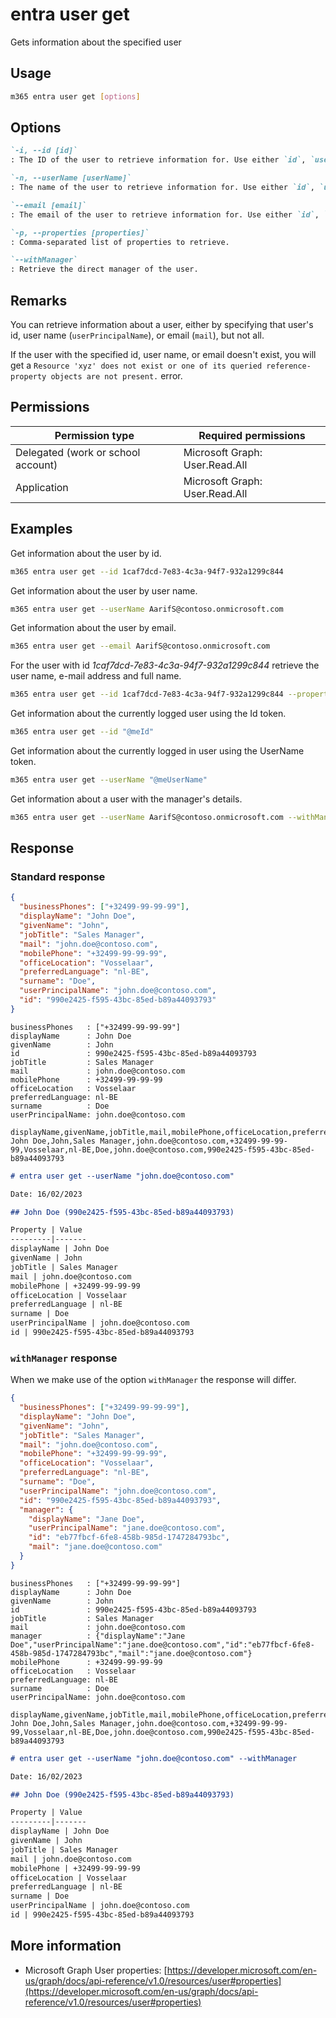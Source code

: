 
# entra user get

Gets information about the specified user

## Usage

```sh
m365 entra user get [options]
```

## Options

```md definition-list
`-i, --id [id]`
: The ID of the user to retrieve information for. Use either `id`, `userName` or `email`, but not all.

`-n, --userName [userName]`
: The name of the user to retrieve information for. Use either `id`, `userName` or `email`, but not all.

`--email [email]`
: The email of the user to retrieve information for. Use either `id`, `userName` or `email`, but not all.

`-p, --properties [properties]`
: Comma-separated list of properties to retrieve.

`--withManager`
: Retrieve the direct manager of the user.
```

<Global />

## Remarks

You can retrieve information about a user, either by specifying that user's id, user name (`userPrincipalName`), or email (`mail`), but not all.

If the user with the specified id, user name, or email doesn't exist, you will get a `Resource 'xyz' does not exist or one of its queried reference-property objects are not present.` error.

## Permissions

| Permission type | Required permissions |
|-----------------|----------------------|
| Delegated (work or school account) | Microsoft Graph: User.Read.All |
| Application | Microsoft Graph: User.Read.All |

## Examples

Get information about the user by id.

```sh
m365 entra user get --id 1caf7dcd-7e83-4c3a-94f7-932a1299c844
```

Get information about the user by user name.

```sh
m365 entra user get --userName AarifS@contoso.onmicrosoft.com
```

Get information about the user by email.

```sh
m365 entra user get --email AarifS@contoso.onmicrosoft.com
```

For the user with id _1caf7dcd-7e83-4c3a-94f7-932a1299c844_ retrieve the user name, e-mail address and full name.

```sh
m365 entra user get --id 1caf7dcd-7e83-4c3a-94f7-932a1299c844 --properties "userPrincipalName,mail,displayName"
```

Get information about the currently logged user using the Id token.

```sh
m365 entra user get --id "@meId"
```

Get information about the currently logged in user using the UserName token.

```sh
m365 entra user get --userName "@meUserName"
```

Get information about a user with the manager's details.

```sh
m365 entra user get --userName AarifS@contoso.onmicrosoft.com --withManager
```

## Response

### Standard response

<Tabs>
  <TabItem value="JSON">

  ```json
  {
    "businessPhones": ["+32499-99-99-99"],
    "displayName": "John Doe",
    "givenName": "John",
    "jobTitle": "Sales Manager",
    "mail": "john.doe@contoso.com",
    "mobilePhone": "+32499-99-99-99",
    "officeLocation": "Vosselaar",
    "preferredLanguage": "nl-BE",
    "surname": "Doe",
    "userPrincipalName": "john.doe@contoso.com",
    "id": "990e2425-f595-43bc-85ed-b89a44093793"
  }
  ```

  </TabItem>
  <TabItem value="Text">

  ```text
  businessPhones   : ["+32499-99-99-99"]
  displayName      : John Doe
  givenName        : John
  id               : 990e2425-f595-43bc-85ed-b89a44093793
  jobTitle         : Sales Manager
  mail             : john.doe@contoso.com
  mobilePhone      : +32499-99-99-99
  officeLocation   : Vosselaar
  preferredLanguage: nl-BE
  surname          : Doe
  userPrincipalName: john.doe@contoso.com
  ```

  </TabItem>
  <TabItem value="CSV">

  ```csv
  displayName,givenName,jobTitle,mail,mobilePhone,officeLocation,preferredLanguage,surname,userPrincipalName,id
  John Doe,John,Sales Manager,john.doe@contoso.com,+32499-99-99-99,Vosselaar,nl-BE,Doe,john.doe@contoso.com,990e2425-f595-43bc-85ed-b89a44093793
  ```

  </TabItem>
  <TabItem value="Markdown">

  ```md
  # entra user get --userName "john.doe@contoso.com"

  Date: 16/02/2023

  ## John Doe (990e2425-f595-43bc-85ed-b89a44093793)

  Property | Value
  ---------|-------
  displayName | John Doe
  givenName | John
  jobTitle | Sales Manager
  mail | john.doe@contoso.com
  mobilePhone | +32499-99-99-99
  officeLocation | Vosselaar
  preferredLanguage | nl-BE
  surname | Doe
  userPrincipalName | john.doe@contoso.com
  id | 990e2425-f595-43bc-85ed-b89a44093793
  ```

  </TabItem>
</Tabs>

### `withManager` response

When we make use of the option `withManager` the response will differ. 

<Tabs>
  <TabItem value="JSON">

  ```json
  {
    "businessPhones": ["+32499-99-99-99"],
    "displayName": "John Doe",
    "givenName": "John",
    "jobTitle": "Sales Manager",
    "mail": "john.doe@contoso.com",
    "mobilePhone": "+32499-99-99-99",
    "officeLocation": "Vosselaar",
    "preferredLanguage": "nl-BE",
    "surname": "Doe",
    "userPrincipalName": "john.doe@contoso.com",
    "id": "990e2425-f595-43bc-85ed-b89a44093793",
    "manager": {
      "displayName": "Jane Doe",
      "userPrincipalName": "jane.doe@contoso.com",
      "id": "eb77fbcf-6fe8-458b-985d-1747284793bc",
      "mail": "jane.doe@contoso.com"
    }
  }
  ```

  </TabItem>
  <TabItem value="Text">

  ```text
  businessPhones   : ["+32499-99-99-99"]
  displayName      : John Doe
  givenName        : John
  id               : 990e2425-f595-43bc-85ed-b89a44093793
  jobTitle         : Sales Manager
  mail             : john.doe@contoso.com
  manager          : {"displayName":"Jane Doe","userPrincipalName":"jane.doe@contoso.com","id":"eb77fbcf-6fe8-458b-985d-1747284793bc","mail":"jane.doe@contoso.com"}
  mobilePhone      : +32499-99-99-99
  officeLocation   : Vosselaar
  preferredLanguage: nl-BE
  surname          : Doe
  userPrincipalName: john.doe@contoso.com
  ```

  </TabItem>
  <TabItem value="CSV">

  ```csv
  displayName,givenName,jobTitle,mail,mobilePhone,officeLocation,preferredLanguage,surname,userPrincipalName,id
  John Doe,John,Sales Manager,john.doe@contoso.com,+32499-99-99-99,Vosselaar,nl-BE,Doe,john.doe@contoso.com,990e2425-f595-43bc-85ed-b89a44093793
  ```

  </TabItem>
  <TabItem value="Markdown">

  ```md
  # entra user get --userName "john.doe@contoso.com" --withManager

  Date: 16/02/2023

  ## John Doe (990e2425-f595-43bc-85ed-b89a44093793)

  Property | Value
  ---------|-------
  displayName | John Doe
  givenName | John
  jobTitle | Sales Manager
  mail | john.doe@contoso.com
  mobilePhone | +32499-99-99-99
  officeLocation | Vosselaar
  preferredLanguage | nl-BE
  surname | Doe
  userPrincipalName | john.doe@contoso.com
  id | 990e2425-f595-43bc-85ed-b89a44093793
  ```

  </TabItem>
</Tabs>

## More information

- Microsoft Graph User properties: [https://developer.microsoft.com/en-us/graph/docs/api-reference/v1.0/resources/user#properties](https://developer.microsoft.com/en-us/graph/docs/api-reference/v1.0/resources/user#properties)

